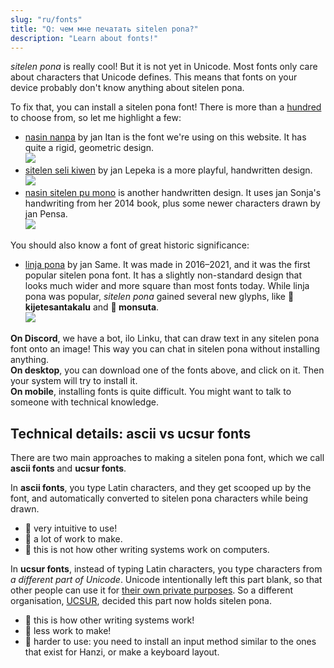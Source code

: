 ```yaml
---
slug: "ru/fonts"
title: "Q: чем мне печатать sitelen pona?"
description: "Learn about fonts!"
---
```


*sitelen pona* is really cool! But it is not yet in Unicode. Most fonts only care about characters that Unicode defines. This means that fonts on your device probably don't know anything about sitelen pona.

To fix that, you can install a sitelen pona font! There is more than a [hundred](https://linku.la/fonts/) to choose from, so let me highlight a few:

* [nasin nanpa](https://raw.githubusercontent.com/lipu-linku/ijo/main/nasinsitelen/nasin-nanpa.otf) by jan Itan is the font we're using on this website. It has quite a rigid, geometric design.<br /><img src="/example-nasin-nanpa.webp" />
* [sitelen seli kiwen](https://raw.githubusercontent.com/lipu-linku/ijo/main/nasinsitelen/sitelenselikiwenasuki.ttf) by jan Lepeka is a more playful, handwritten design.<br /><img src="/example-sitelen-seli-kiwen.webp" />
* [nasin sitelen pu mono](https://raw.githubusercontent.com/lipu-linku/ijo/main/nasinsitelen/nasin-sitelen-pu-mono.otf) is another handwritten design. It uses jan Sonja's handwriting from her 2014 book, plus some newer characters drawn by jan Pensa.<br /><img src="/example-pu-mono.webp" />

You should also know a font of great historic significance:

* [linja pona](https://raw.githubusercontent.com/lipu-linku/ijo/main/nasinsitelen/linja-pona.otf) by jan Same. It was made in 2016–2021, and it was the first popular sitelen pona font. It has a slightly non-standard design that looks much wider and more square than most fonts today. While linja pona was popular, *sitelen pona* gained several new glyphs, like **󱦀 kijetesantakalu** and **󱥽 monsuta**.<br /><img src="/example-linja-pona.webp" />

**On Discord**, we have a bot, ilo Linku, that can draw text in any sitelen pona font onto an image! This way you can chat in sitelen pona without installing anything.  
**On desktop**, you can download one of the fonts above, and click on it. Then your system will try to install it.  
**On mobile**, installing fonts is quite difficult. You might want to talk to someone with technical knowledge.

## Technical details: ascii vs ucsur fonts

There are two main approaches to making a sitelen pona font, which we call **ascii fonts** and **ucsur fonts**.

In **ascii fonts**, you type Latin characters, and they get scooped up by the font, and automatically converted to sitelen pona characters while being drawn.

* 🎉 very intuitive to use!
* 🙁 a lot of work to make.
* 🙁 this is not how other writing systems work on computers.

In **ucsur fonts**, instead of typing Latin characters, you type characters from *a different part of Unicode*. Unicode intentionally left this part blank, so that other people can use it for [their own private purposes](https://en.wikipedia.org/wiki/Private_Use_Areas). So a different organisation, [UCSUR](https://www.kreativekorp.com/ucsur/), decided this part now holds sitelen pona.

* 🎉 this is how other writing systems work!
* 🎉 less work to make!
* 🙁 harder to use: you need to install an input method similar to the ones that exist for Hanzi, or make a keyboard layout.
